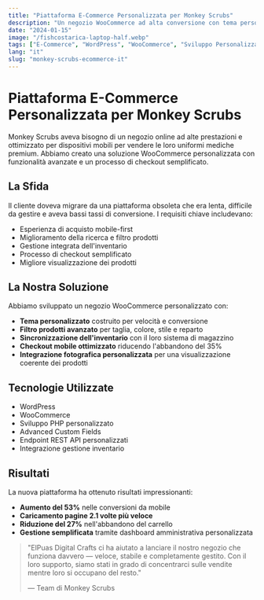 ```yaml
---
title: "Piattaforma E-Commerce Personalizzata per Monkey Scrubs"
description: "Un negozio WooCommerce ad alta conversione con tema personalizzato e integrazioni backend"
date: "2024-01-15"
image: "/fishcostarica-laptop-half.webp"
tags: ["E-Commerce", "WordPress", "WooCommerce", "Sviluppo Personalizzato"]
lang: "it"
slug: "monkey-scrubs-ecommerce-it"
---
```


# Piattaforma E-Commerce Personalizzata per Monkey Scrubs

Monkey Scrubs aveva bisogno di un negozio online ad alte prestazioni e ottimizzato per dispositivi mobili per vendere le loro uniformi mediche premium. Abbiamo creato una soluzione WooCommerce personalizzata con funzionalità avanzate e un processo di checkout semplificato.

## La Sfida

Il cliente doveva migrare da una piattaforma obsoleta che era lenta, difficile da gestire e aveva bassi tassi di conversione. I requisiti chiave includevano:

- Esperienza di acquisto mobile-first
- Miglioramento della ricerca e filtro prodotti
- Gestione integrata dell'inventario
- Processo di checkout semplificato
- Migliore visualizzazione dei prodotti

## La Nostra Soluzione

Abbiamo sviluppato un negozio WooCommerce personalizzato con:

- **Tema personalizzato** costruito per velocità e conversione
- **Filtro prodotti avanzato** per taglia, colore, stile e reparto
- **Sincronizzazione dell'inventario** con il loro sistema di magazzino
- **Checkout mobile ottimizzato** riducendo l'abbandono del 35%
- **Integrazione fotografica personalizzata** per una visualizzazione coerente dei prodotti

## Tecnologie Utilizzate

- WordPress
- WooCommerce
- Sviluppo PHP personalizzato
- Advanced Custom Fields
- Endpoint REST API personalizzati
- Integrazione gestione inventario

## Risultati

La nuova piattaforma ha ottenuto risultati impressionanti:

- **Aumento del 53%** nelle conversioni da mobile
- **Caricamento pagine 2.1 volte più veloce**
- **Riduzione del 27%** nell'abbandono del carrello
- **Gestione semplificata** tramite dashboard amministrativa personalizzata

> "ElPuas Digital Crafts ci ha aiutato a lanciare il nostro negozio che funziona davvero — veloce, stabile e completamente gestito. Con il loro supporto, siamo stati in grado di concentrarci sulle vendite mentre loro si occupano del resto."
> 
> — Team di Monkey Scrubs 